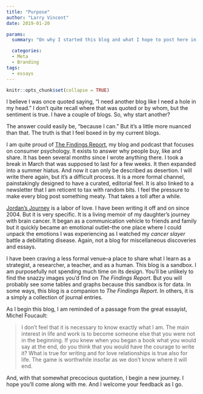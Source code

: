 ```yaml
---
title: "Purpose"
author: "Larry Vincent"
date: 2019-01-20

params:
  summary: "On why I started this blog and what I hope to post here in the future."

  categories:
  - Meta
  - Branding
tags: 
  - essays
---
```


```r
knitr::opts_chunk$set(collapse = TRUE)
```

I believe I was once quoted saying, "I need another blog like I need a hole in my head." I don't quite recall where that was quoted or by whom, but the sentiment is true. I have a couple of blogs. So, why start another?

The answer could easily be, "because I can." But it's a little more nuanced than that. The truth is that I feel boxed in by my current blogs. 

I am quite proud of [The Findings Report](http://www.findingsreport.com), my blog and podcast that focuses on consumer psychology. It exists to answer why people buy, like and share. It has been several months since I wrote anything there. I took a break in March that was supposed to last for a few weeks. It then expanded into a summer hiatus. And now it can only be described as desertion. I will write there again, but it's a difficult process. It is a more formal channel, painstakingly designed to have a curated, editorial feel. It is also linked to a newsletter that I am reticent to tax with random bits. I feel the pressure to make every blog post something meaty. That takes a toll after a while.

[Jordan's Journey](http://www.jordansjourney.com) is a labor of love. I have been writing it off and on since 2004. But it is very specific. It is a living memoir of my daughter's journey with brain cancer. It began as a communication vehicle to friends and family but it quickly became an emotional outlet--the one place where I could unpack the emotions I was experiencing as I watched my _cancer slayer_ battle a debilitating disease. Again, not a blog for miscellaneous discoveries and essays.

I have been craving a less formal venue--a place to share what I learn as a strategist, a researcher, a teacher, and as a human. This blog is a sandbox. I am purposefully not spending much time on its design. You'll be unlikely to find the snazzy images you'd find on _The Findings Report_. But you will probably see some tables and graphs because this sandbox is for data. In some ways, this blog is a companion to _The Findings Report_. In others, it is a simply a collection of journal entries.

As I begin this blog, I am reminded of a passage from the great essayist, Michel Foucault:

> I don’t feel that it is necessary to know exactly what I am. The main interest in life and work is to become someone else that you were not in the beginning. If you knew when you began a book what you would say at the end, do you think that you would have the courage to write it? What is true for writing and for love relationships is true also for life. The game is worthwhile insofar as we don’t know where it will end.

And, with that somewhat precocious quotation, I begin a new journey. I hope you'll come along with me. And I welcome your feedback as I go.